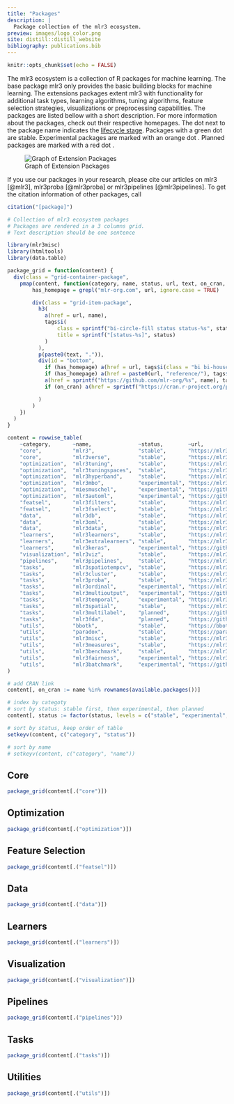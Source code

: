 ```yaml
---
title: "Packages"
description: |
  Package collection of the mlr3 ecosystem.
preview: images/logo_color.png
site: distill::distill_website
bibliography: publications.bib
---
```


```r
knitr::opts_chunk$set(echo = FALSE)
```

The mlr3 ecosystem is a collection of R packages for machine learning.
The base package mlr3 only provides the basic building blocks for machine learning.
The extensions packages extent mlr3 with functionality for additional task types, learning algorithms, tuning algorithms, feature selection strategies, visualizations or preprocessing capabilities.
The packages are listed bellow with a short description.
For more information about the packages, check out their respective homepages.
The dot next to the package name indicates the [lifecycle stage](https://lifecycle.r-lib.org/articles/stages.html).
Packages with a green dot <i class="bi-circle-fill status-stable" title = "[status-stable]"></i> are stable.
Experimental packages are marked with an orange dot <i class="bi-circle-fill status-experimental" title = "[status-experimental]"></i>.
Planned packages are marked with a red dot <i class="bi-circle-fill status-planned" title = "[status-planned]"></i>.

![Graph of Extension Packages](https://raw.githubusercontent.com/mlr-org/mlr3/master/man/figures/mlr3verse.svg?sanitize=true)

If you use our packages in your research, please cite our articles on mlr3 [@mlr3], mlr3proba [@mlr3proba] or mlr3pipelines [@mlr3pipelines].
To get the citation information of other packages, call

```r
citation("[package]")
```



```r
# Collection of mlr3 ecosystem packages
# Packages are rendered in a 3 columns grid.
# Text description should be one sentence

library(mlr3misc)
library(htmltools)
library(data.table)

package_grid = function(content) {
  div(class = "grid-container-package",
    pmap(content, function(category, name, status, url, text, on_cran, ...) {
        has_homepage = grepl("mlr-org.com", url, ignore.case = TRUE)

        div(class = "grid-item-package",
          h3(
            a(href = url, name),
            tags$i(
                class = sprintf("bi-circle-fill status status-%s", status),
                title = sprintf("[status-%s]", status)
            )
          ),
          p(paste0(text, ".")),
          div(id = "bottom",
            if (has_homepage) a(href = url, tags$i(class = "bi bi-house", title = "Homepage")),
            if (has_homepage) a(href = paste0(url, "reference/"), tags$i(class = "bi bi-question-circle", title = "Reference Manual")),
            a(href = sprintf("https://github.com/mlr-org/%s", name), tags$i(class = "bi bi-github", title = "Github Project")),
            if (on_cran) a(href = sprintf("https://cran.r-project.org/package=%s", name), tags$i(class = "fab fa-r-project", title = "CRAN Website"))

          )
        )
    })
  )
}

content = rowwise_table(
    ~category,       ~name,               ~status,        ~url,                                         ~text,
    "core",          "mlr3",              "stable",       "https://mlr3.mlr-org.com/",                  "Basic building blocks for machine learning",
    "core",          "mlr3verse",         "stable",       "https://mlr3verse.mlr-org.com/",             "Meta-package intended to simplify both installation and loading of packages from the mlr3 ecosystem",
    "optimization",  "mlr3tuning",        "stable",       "https://mlr3tuning.mlr-org.com/",            "Hyperparameter tuning for mlr3 learners",
    "optimization",  "mlr3tuningspaces",  "stable",       "https://mlr3tuningspaces.mlr-org.com/",      "Collection of search spaces for hyperparameter tuning",
    "optimization",  "mlr3hyperband",     "stable",       "https://mlr3hyperband.mlr-org.com/",         "Successive halving and hyperband tuner for mlr3tuning",
    "optimization",  "mlr3mbo",           "experimental", "https://mlr3mbo.mlr-org.com/",               "Model-based optimization for mlr3tuning",
    "optimization",  "miesmuschel",       "experimental", "https://github.com/mlr-org/miesmuschel/",    "Flexible mixed integer evolutionary strategies",
    "optimization",  "mlr3automl",        "experimental", "https://github.com/mlr-org/mlr3automl/",     "Automated machine learning",
    "featsel",       "mlr3filters",       "stable",       "https://mlr3filters.mlr-org.com/",           "Filter Feature Selection",
    "featsel",       "mlr3fselect",       "stable",       "https://mlr3fselect.mlr-org.com/",           "Wrapper Feature Selection",
    "data",          "mlr3db",            "stable",       "https://mlr3db.mlr-org.com/",                "Data backend to transparently work with databases",
    "data",          "mlr3oml",           "stable",       "https://mlr3oml.mlr-org.com/",               "Connector to OpenML",
    "data",          "mlr3data",          "stable",       "https://mlr3data.mlr-org.com/",              "Data sets and tasks",
    "learners",      "mlr3learners",      "stable",       "https://mlr3learners.mlr-org.com/",          "Essential learners for mlr3, maintained by the mlr-org team",
    "learners",      "mlr3extralearners", "stable",       "https://mlr3extralearners.mlr-org.com/",     "Extra learners for mlr3, implemented by the community",
    "learners",      "mlr3keras",         "experimental", "https://github.com/mlr-org/mlr3keras/",      "Deep learning with Keras",
    "visualization", "mlr3viz",           "stable",       "https://mlr3viz.mlr-org.com/",               "Visualizations for tasks, predictions, resample results and benchmarks",
    "pipelines",     "mlr3pipelines",     "stable",       "https://mlr3pipelines.mlr-org.com/",         "Dataflow programming toolkit",
    "tasks",         "mlr3spatiotempcv",  "stable",       "https://mlr3spatiotempcv.mlr-org.com/",      "Spatiotemporal resampling and visualization methods",
    "tasks",         "mlr3cluster",       "stable",       "https://mlr3cluster.mlr-org.com/",           "Cluster analysis",
    "tasks",         "mlr3proba",         "stable",       "https://mlr3proba.mlr-org.com/",             "Probabilistic predictions",
    "tasks",         "mlr3ordinal",       "experimental", "https://mlr3ordinal.mlr-org.com/",           "Ordinal regression",
    "tasks",         "mlr3multioutput",   "experimental", "https://github.com/mlr-org/mlr3multioutput", "Storing and working with multi-output tasks",
    "tasks",         "mlr3temporal",      "experimental", "https://mlr3temporal.mlr-org.com/",          "Time series analysis",
    "tasks",         "mlr3spatial",       "stable",       "https://mlr3spatial.mlr-org.com/",           "Spatial data backends and prediction functions",
    "tasks",         "mlr3multilabel",    "planned",      "https://github.com/mlr-org/mlr3multilabel",  "Multi-Label Classification",
    "tasks",         "mlr3fda",           "planned",      "https://github.com/mlr-org/mlr3fda",         "Functional Data Analysis",
    "utils",         "bbotk",             "stable",       "https://bbotk.mlr-org.com/",                 "Black-box optimization toolkit",
    "utils",         "paradox",           "stable",       "https://paradox.mlr-org.com/",               "Universal parameter space description and tools",
    "utils",         "mlr3misc",          "stable",       "https://mlr3misc.mlr-org.com/",              "Miscellaneous helper functions for mlr3",
    "utils",         "mlr3measures",      "stable",       "https://mlr3measures.mlr-org.com/",          "Performance measures for supervised learning",
    "utils",         "mlr3benchmark",     "stable",       "https://mlr3benchmark.mlr-org.com/",         "Analysis and tools for benchmarking",
    "utils",         "mlr3fairness",      "experimental", "https://mlr3fairness.mlr-org.com/",          "Fairness in Machine Learning",
    "utils",         "mlr3batchmark",     "experimental", "https://github.com/mlr-org/mlr3batchmark/",  "Connector between mlr3 and batchtools"
)

# add CRAN link
content[, on_cran := name %in% rownames(available.packages())]

# index by categoty
# sort by status: stable first, then experimental, then planned
content[, status := factor(status, levels = c("stable", "experimental", "planned"), ordered = TRUE)]

# sort by status, keep order of table
setkeyv(content, c("category", "status"))

# sort by name
# setkeyv(content, c("category", "name"))
```

## <i class="bi-house-heart"></i> Core

```r
package_grid(content[.("core")])
```


## <i class="bi-sliders"></i> Optimization

```r
package_grid(content[.("optimization")])
```

## <i class="bi-funnel"></i> Feature Selection

```r
package_grid(content[.("featsel")])
```

## <i class="bi-hdd"></i> Data

```r
package_grid(content[.("data")])
```

## <i class="bi-pen"></i> Learners

```r
package_grid(content[.("learners")])
```

## <i class="bi-bar-chart-line"></i> Visualization

```r
package_grid(content[.("visualization")])
```

## <i class="bi-share"></i> Pipelines

```r
package_grid(content[.("pipelines")])
```

## <i class="bi-list-task"></i> Tasks

```r
package_grid(content[.("tasks")])
```

## <i class="bi-balloon"></i> Utilities

```r
package_grid(content[.("utils")])
```
